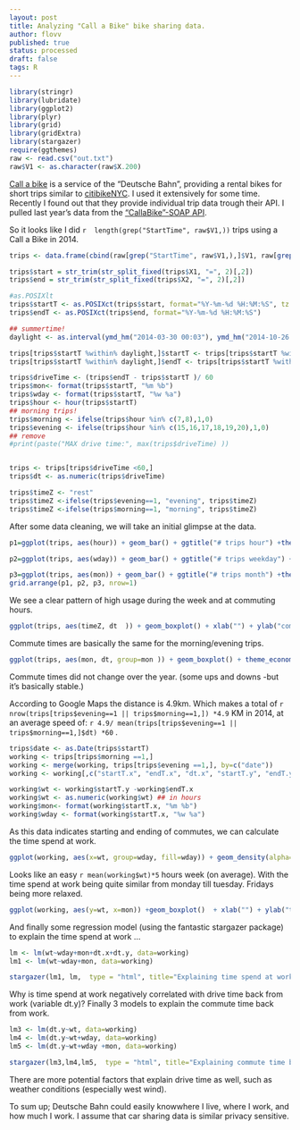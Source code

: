 ```yaml
---
layout: post
title: Analyzing "Call a Bike" bike sharing data.
author: flovv
published: true
status: processed
draft: false
tags: R 
---
```




```r
library(stringr)
library(lubridate)
library(ggplot2)
library(plyr)
library(grid)
library(gridExtra)
library(stargazer)
require(ggthemes)
raw <- read.csv("out.txt")
raw$V1 <- as.character(raw$X.200)
```

[Call a bike](www.callabike.de) is a service of the "Deutsche Bahn", providing a rental bikes for short trips similar to [citibikeNYC](https://www.citibikenyc.com/). I used it extensively for some time. Recently I found out that they provide individual trip data trough their API.
I pulled last year's data from the ["CallaBike"-SOAP API](https://github.com/flovv/CallaBike-DataCollect).


So it looks like I did `r  length(grep("StartTime", raw$V1,)) `  trips using a Call a Bike in 2014.

```r
trips <- data.frame(cbind(raw[grep("StartTime", raw$V1,),]$V1, raw[grep("EndTime", raw$V1,),]$V1) )

trips$start = str_trim(str_split_fixed(trips$X1, "=", 2)[,2])
trips$end = str_trim(str_split_fixed(trips$X2, "=", 2)[,2])

#as.POSIXlt
trips$startT <- as.POSIXct(trips$start, format="%Y-%m-%d %H:%M:%S", tz = "CET")
trips$endT <- as.POSIXct(trips$end, format="%Y-%m-%d %H:%M:%S")

## summertime!
daylight <- as.interval(ymd_hm("2014-03-30 00:03"), ymd_hm("2014-10-26 24:23"))

trips[trips$startT %within% daylight,]$startT <- trips[trips$startT %within% daylight,]$startT +60*60
trips[trips$startT %within% daylight,]$endT <- trips[trips$startT %within% daylight,]$endT +60*60

trips$driveTime <- (trips$endT - trips$startT )/ 60 
trips$mon<- format(trips$startT, "%m %b")
trips$wday <- format(trips$startT, "%w %a")
trips$hour <- hour(trips$startT)
## morning trips!
trips$morning <- ifelse(trips$hour %in% c(7,8),1,0)
trips$evening <- ifelse(trips$hour %in% c(15,16,17,18,19,20),1,0)
## remove
#print(paste("MAX drive time:", max(trips$driveTime) ))


trips <- trips[trips$driveTime <60,]
trips$dt <- as.numeric(trips$driveTime)

trips$timeZ <- "rest"
trips$timeZ <-ifelse(trips$evening==1, "evening", trips$timeZ)
trips$timeZ <-ifelse(trips$morning==1, "morning", trips$timeZ)
```

After some data cleaning, we will take an initial glimpse at the data.

```r
p1=ggplot(trips, aes(hour)) + geom_bar() + ggtitle("# trips hour") +theme_economist()

p2=ggplot(trips, aes(wday)) + geom_bar() + ggtitle("# trips weekday") +theme_economist() + theme(axis.text.x = element_text(angle = 90, hjust = 1)) + xlab("weekday") 

p3=ggplot(trips, aes(mon)) + geom_bar() + ggtitle("# trips month") +theme_economist()+ theme(axis.text.x = element_text(angle = 90, hjust = 1)) + xlab("month")
grid.arrange(p1, p2, p3, nrow=1)
```

We see a clear pattern of high usage during the week and at commuting hours.

```r
ggplot(trips, aes(timeZ, dt  )) + geom_boxplot() + xlab("") + ylab("commute time in minutes") +theme_economist()


```

Commute times are basically the same for the morning/evening trips.

```r
ggplot(trips, aes(mon, dt, group=mon )) + geom_boxplot() + theme_economist() + xlab("") + ylab("commute time in minutes")
```

Commute times did not change over the year. (some ups and downs -but it's basically stable.)

According to Google Maps the distance is 4.9km. Which makes a total of `r nrow(trips[trips$evening==1 || trips$morning==1,]) *4.9 ` KM in 2014, at an average speed of: `r 4.9/ mean(trips[trips$evening==1 || trips$morning==1,]$dt) *60` .

```r
trips$date <- as.Date(trips$startT)
working <- trips[trips$morning ==1,]
working <- merge(working, trips[trips$evening ==1,], by=c("date"))
working <- working[,c("startT.x", "endT.x", "dt.x", "startT.y", "endT.y", "dt.y")]

working$wt <- working$startT.y -working$endT.x
working$wt <- as.numeric(working$wt) ## in hours
working$mon<- format(working$startT.x, "%m %b")
working$wday <- format(working$startT.x, "%w %a")
```

As this data indicates starting and ending of commutes, we can calculate the time spend at work.

```r
ggplot(working, aes(x=wt, group=wday, fill=wday)) + geom_density(alpha=.3) + xlab("time spend at work in hours") + theme_economist()

```

Looks like an easy `r mean(working$wt)*5` hours week (on average). With the time spend at work being quite similar from monday till tuesday. Fridays being more relaxed.

```r
ggplot(working, aes(y=wt, x=mon)) +geom_boxplot()  + xlab("") + ylab("time spend at work in hours") + theme(axis.text.x = element_text(angle = 90, hjust = 1)) + theme_economist()

```

And finally some regression model (using the fantastic stargazer package) to explain the time spend at work ...

```r
lm <- lm(wt~wday+mon+dt.x+dt.y, data=working)
lm1 <- lm(wt~wday+mon, data=working)

stargazer(lm1, lm,  type = "html", title="Explaining time spend at work.")
```

Why is time spend at work negatively correlated with drive time back from work (variable dt.y)?
Finally 3 models to explain the commute time back from work.

```r
lm3 <- lm(dt.y~wt, data=working)
lm4 <- lm(dt.y~wt+wday, data=working)
lm5 <- lm(dt.y~wt+wday +mon, data=working)

stargazer(lm3,lm4,lm5,  type = "html", title="Explaining commute time back from work.")
```

There are more potential factors that explain drive time as well, such as weather conditions (especially west wind).

To sum up; Deutsche Bahn could easily knowwhere I live, where I work, and how much I work. I assume that car sharing data is similar privacy sensitive.

